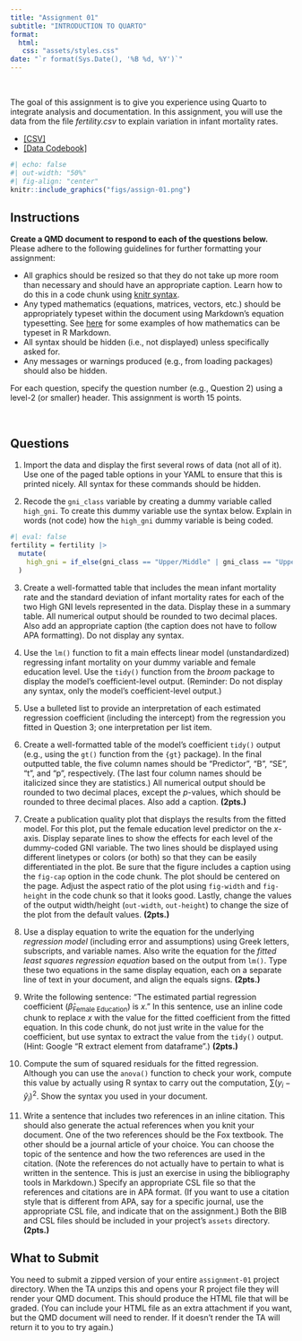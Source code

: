 ```yaml
---
title: "Assignment 01"
subtitle: "INTRODUCTION TO QUARTO"
format:
  html:
   css: "assets/styles.css"
date: "`r format(Sys.Date(), '%B %d, %Y')`"
---
```


<br />

The goal of this assignment is to give you experience using Quarto to integrate analysis and documentation. In this assignment, you will use the data from the file *fertility.csv* to explain variation in infant mortality rates. 

- [[CSV]](https://raw.githubusercontent.com/zief0002/bespectacled-antelope/main/data/fertility.csv)
- [[Data Codebook]](http://zief0002.github.io/bespectacled-antelope/codebooks/fertility.html)


```r
#| echo: false
#| out-width: "50%"
#| fig-align: "center"
knitr::include_graphics("figs/assign-01.png")
```


## Instructions

**Create a QMD document to respond to each of the questions below.** Please adhere to the following guidelines for further formatting your assignment:

- All graphics should be resized so that they do not take up more room than necessary and should have an appropriate caption. Learn how to do this in a code chunk using [knitr syntax](http://yihui.name/knitr/).
- Any typed mathematics (equations, matrices, vectors, etc.) should be appropriately typeset within the document using Markdown's equation typesetting. See [here](http://www.calvin.edu/~rpruim/courses/m343/F12/RStudio/LatexExamples.html) for some examples of how mathematics can be typeset in R Markdown.
- All syntax should be hidden (i.e., not displayed) unless specifically asked for.
- Any messages or warnings produced (e.g., from loading packages) should also be hidden.

For each question, specify the question number (e.g., Question 2) using a level-2 (or smaller) header. This assignment is worth 15 points. 


<br />


## Questions

1. Import the data and display the first several rows of data (not all of it). Use one of the paged table options in your YAML to ensure that this is printed nicely. All syntax for these commands should be hidden.

2. Recode the `gni_class` variable by creating a dummy variable called `high_gni`. To create this dummy variable use the syntax below. Explain in words (not code) how the `high_gni` dummy variable is being coded. 

```r
#| eval: false
fertility = fertility |>
  mutate(
    high_gni = if_else(gni_class == "Upper/Middle" | gni_class == "Upper", 1, 0)
  )
```

3. Create a well-formatted table that includes the mean infant mortality rate and the standard deviation of infant mortality rates for each of the two High GNI levels represented in the data. Display these in a summary table. All numerical output should be rounded to two decimal places. Also add an appropriate caption (the caption does not have to follow APA formatting). Do not display any syntax.

4. Use the `lm()` function to fit a main effects linear model (unstandardized) regressing infant mortality on your dummy variable and female education level. Use the `tidy()` function from the *broom* package to display the model's coefficient-level output. (Reminder: Do not display any syntax, only the model's coefficient-level output.)

5. Use a bulleted list to provide an interpretation of each estimated regression coefficient (including the intercept) from the regression you fitted in Question 3; one interpretation per list item.

6. Create a well-formatted table of the model's coefficient `tidy()` output (e.g., using the `gt()` function from the `{gt}` package). In the final outputted table, the five column names should be "Predictor", "B", "SE", "t", and "p", respectively. (The last four column names should be italicized since they are statistics.) All numerical output should be rounded to two decimal places, except the *p*-values, which should be rounded to three decimal places. Also add a caption. **(2pts.)**

7. Create a publication quality plot that displays the results from the fitted model. For this plot, put the female education level predictor on the *x*-axis. Display separate lines to show the effects for each level of the dummy-coded GNI variable. The two lines should be displayed using different linetypes or colors (or both) so that they can be easily differentiated in the plot. Be sure that the figure includes a caption using the `fig-cap` option in the code chunk. The plot should be centered on the page. Adjust the aspect ratio of the plot using `fig-width` and `fig-height` in the code chunk so that it looks good. Lastly, change the values of the output width/height (`out-width`, `out-height`) to change the size of the plot from the default values. **(2pts.)**

8. Use a display equation to write the equation for the underlying *regression model* (including error and assumptions) using Greek letters, subscripts, and variable names. Also write the equation for the *fitted least squares regression equation* based on the output from `lm()`. Type these two equations in the same display equation, each on a separate line of text in your document, and align the equals signs. **(2pts.)**

9. Write the following sentence: "The estimated partial regression coefficient ($\hat\beta_\mathrm{Female~Education}$) is $x$." In this sentence, use an inline code chunk to replace $x$ with the value for the fitted coefficient from the fitted equation. In this code chunk, do not just write in the value for the coefficient, but use syntax to extract the value from the `tidy()` output. (Hint: Google "R extract element from dataframe".) **(2pts.)**

10. Compute the sum of squared residuals for the fitted regression. Although you can use the `anova()` function to check your work, compute this value by actually using R syntax to carry out the computation, $\sum(y_i - \hat{y}_i)^2$. Show the syntax you used in your document.

11. Write a sentence that includes two references in an inline citation. This should also generate the actual references when you knit your document. One of the two references should be the Fox textbook. The other should be a journal article of your choice. You can choose the topic of the sentence and how the two references are used in the citation. (Note the references do not actually have to pertain to what is written in the sentence. This is just an exercise in using the bibliography tools in Markdown.) Specify an appropriate CSL file so that the references and citations are in APA format. (If you want to use a citation style that is different from APA, say for a specific journal, use the appropriate CSL file, and indicate that on the assignment.) Both the BIB and CSL files should be included in your project's `assets` directory. **(2pts.)**


## What to Submit

You need to submit a zipped version of your entire `assignment-01` project directory. When the TA unzips this and opens your R project file they will render your QMD document. This should produce the HTML file that will be graded. (You can include your HTML file as an extra attachment if you want, but the QMD document will need to render. If it doesn't render the TA will return it to you to try again.)

